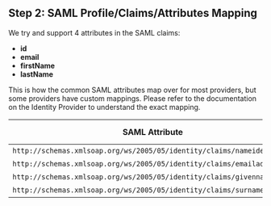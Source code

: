 ## Step 2: SAML Profile/Claims/Attributes Mapping

We try and support 4 attributes in the SAML claims:

- **id**
- **email**
- **firstName**
- **lastName**

This is how the common SAML attributes map over for most providers, but some providers have custom mappings. Please refer to the documentation on the Identity Provider to understand the exact mapping.

| SAML Attribute                                                         | Polis Mapping |
| ---------------------------------------------------------------------- | ------------- |
| `http://schemas.xmlsoap.org/ws/2005/05/identity/claims/nameidentifier` | id            |
| `http://schemas.xmlsoap.org/ws/2005/05/identity/claims/emailaddress`   | email         |
| `http://schemas.xmlsoap.org/ws/2005/05/identity/claims/givenname`      | firstName     |
| `http://schemas.xmlsoap.org/ws/2005/05/identity/claims/surname`        | lastName      |

<Footer />
